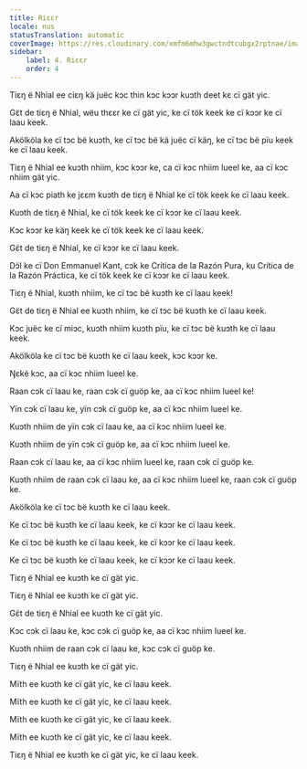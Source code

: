 ```yaml
---
title: Riɛɛr
locale: nus
statusTranslation: automatic
coverImage: https://res.cloudinary.com/xmfm6mhw3gwctndtcubgx2rptnae/image/upload/v1741354419/small_cover_la_gran_rebelion_28716e29d2.webp
sidebar:
    label: 4. Riɛɛr
    order: 4
---
```

Tiɛŋ ë Nhial ee ciɛŋ kä juëc kɔc thin kɔc kɔɔr kuɔth deet kɛ cï gät yic.

Gɛ̈t de tiɛŋ ë Nhial, wëu thɛɛr ke cï gät yic, ke cï tök keek ke cï kɔɔr ke cï laau keek.

Akölköla ke cï tɔc bë kuɔth, ke cï tɔc bë kä juëc cï käŋ, ke cï tɔc bë pïu keek ke cï laau keek.

Tiɛŋ ë Nhial ee kuɔth nhiim, kɔc kɔɔr ke, ca cï kɔc nhiim lueel ke, aa cï kɔc nhiim gät yic.

Aa cï kɔc piath ke jɛɛm kuɔth de tiɛŋ ë Nhial ke cï tök keek ke cï laau keek.

Kuɔth de tiɛŋ ë Nhial, ke cï tök keek ke cï kɔɔr ke cï laau keek.

Kɔc kɔɔr ke käŋ keek ke cï tök keek ke cï laau keek.

Gɛ̈t de tiɛŋ ë Nhial, ke cï kɔɔr ke cï laau keek.

Dɔ̈l ke cï Don Emmanuel Kant, cɔk ke Crítica de la Razón Pura, ku Crítica de la Razón Práctica, ke cï tök keek ke cï kɔɔr ke cï laau keek.

Tiɛŋ ë Nhial, kuɔth nhiim, ke cï tɔc bë kuɔth ke cï laau keek!

Gɛ̈t de tiɛŋ ë Nhial ee kuɔth nhiim, ke cï tɔc bë kuɔth ke cï laau keek.

Kɔc juëc ke cï miɔc, kuɔth nhiim kuɔth pïu, ke cï tɔc bë kuɔth ke cï laau keek.

Akölköla ke cï tɔc bë kuɔth ke cï laau keek, kɔc kɔɔr ke.

Ŋɛkë kɔc, aa cï kɔc nhiim lueel ke.

Raan cɔk cï laau ke, raan cɔk cï guöp ke, aa cï kɔc nhiim lueel ke!

Yïn cɔk cï laau ke, yïn cɔk cï guöp ke, aa cï kɔc nhiim lueel ke.

Kuɔth nhiim de yïn cɔk cï laau ke, aa cï kɔc nhiim lueel ke.

Kuɔth nhiim de yïn cɔk cï guöp ke, aa cï kɔc nhiim lueel ke.

Raan cɔk cï laau ke, aa cï kɔc nhiim lueel ke, raan cɔk cï guöp ke.

Kuɔth nhiim de raan cɔk cï laau ke, aa cï kɔc nhiim lueel ke, raan cɔk cï guöp ke.

Akölköla ke cï tɔc bë kuɔth ke cï laau keek.

Ke cï tɔc bë kuɔth ke cï laau keek, ke cï kɔɔr ke cï laau keek.

Ke cï tɔc bë kuɔth ke cï laau keek, ke cï kɔɔr ke cï laau keek.

Ke cï tɔc bë kuɔth ke cï laau keek, ke cï kɔɔr ke cï laau keek.

Tiɛŋ ë Nhial ee kuɔth ke cï gät yic.

Tiɛŋ ë Nhial ee kuɔth ke cï gät yic.

Gɛ̈t de tiɛŋ ë Nhial ee kuɔth ke cï gät yic.

Kɔc cɔk cï laau ke, kɔc cɔk cï guöp ke, aa cï kɔc nhiim lueel ke.

Kuɔth nhiim de raan cɔk cï laau ke, kɔc cɔk cï guöp ke.

Tiɛŋ ë Nhial ee kuɔth ke cï gät yic.

Mïth ee kuɔth ke cï gät yic, ke cï laau keek.

Mïth ee kuɔth ke cï gät yic, ke cï laau keek.

Mïth ee kuɔth ke cï gät yic, ke cï laau keek.

Mïth ee kuɔth ke cï gät yic, ke cï laau keek.

Tiɛŋ ë Nhial ee kuɔth ke cï gät yic, ke cï laau keek.

